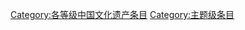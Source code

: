 {{Wikipedia category}}
{{emptycat}}
{{catmore1|[[Wikipedia:中国文化遗产专题|Wikipedia:中国文化遗产专题]]}}
{{Articles by Importance| topic=中国文化遗产 | importance= }}
{{Articles by Quality|topic=中国文化遗产 |quality=专题}}
{{CategoryTOC}}

[[Category:各等级中国文化遗产条目|Category:各等级中国文化遗产条目]]
[[Category:主题级条目|Category:主题级条目]]